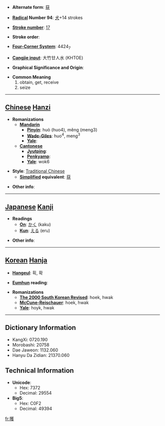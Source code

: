 * '''Alternate form''': [[获]]

* '''[[Wiktionary:Chinese radical index| Radical]] Number 94''': [[Wiktionary:Chinese radical index 犬|犬]]+14 strokes

* '''[[Wiktionary:Chinese total strokes index|Stroke number]]''': [[Wiktionary:Chinese total strokes index 17|17]]

* '''Stroke order''': 

* '''[[Wiktionary:Chinese four corner index|Four-Corner System]]''': 4424<sub>7</sub>

* '''[[Wiktionary:Chinese Cangjie index|Cangjie input]]''': 大竹廿人水 (KHTOE)

* '''Graphical Significance and Origin''': 

* '''Common Meaning'''
*#obtain, get, receive
*# seize


----

== [[Chinese]] [[Hanzi]] ==

* '''Romanizations'''
** '''[[Mandarin]]'''
*** '''[[Pinyin]]''': huò (huo4), měng (meng3)
*** '''[[Wade-Giles]]''': huo<sup>4</sup>, meng<sup>3</sup>
*** '''[[Yale]]''': 
** '''[[Cantonese]]'''
*** '''[[Jyutping]]''':
*** '''[[Penkyamp]]''': 
*** '''[[Yale]]''': wok6

* '''Style''': [[Traditional Chinese]] 
** '''[[Simplified Chinese|Simplified]] equivalent''': [[获]]

* '''Other info''': 

----

== [[Japanese]] [[Kanji]] ==

* '''Readings'''
** '''[[On]]''': [[かく]] (kaku)
** '''[[Kun]]''': [[える]] (eru)

* '''Other info''':  

----

== [[Korean]] [[Hanja]] ==

* '''[[Hangeul]]''': 획, 확

* '''[[Eumhun]] reading''': 

* '''Romanizations'''
** '''[[The 2000 South Korean Revised Romanization|The 2000 South Korean Revised]]''': hoek, hwak
** '''[[McCune-Reischauer]]''': hoek, hwak
** '''[[Yale]]''': hoyk, hwak

----

== Dictionary Information ==

* KangXi: 0720.190
* Morobashi: 20758
* Dae Jaweon: 1132.060
* Hanyu Da Zidian: 21370.060

== Technical Information ==

* '''Unicode''':
** Hex: 7372
** Decimal: 29554
* '''Big5''':
** Hex: C0F2
** Decimal: 49394

[[fr:獲]]